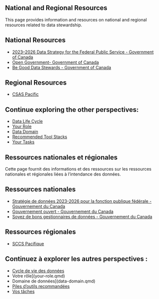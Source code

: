 

::: {.content-visible when-profile="english"}

#  National and Regional Resources

This page provides information and resources on national and regional resources related to data stewardship.

## National Resources

- [2023–2026 Data Strategy for the Federal Public Service - Government of Canada](https://www.canada.ca/en/treasury-board-secretariat/corporate/reports/2023-2026-data-strategy.html)
- [Open Government​- Government of Canada](https://open.canada.ca/en) 
- [Be Good Data Stewards - Government of Canada](https://www.canada.ca/en/government/system/digital-government/government-canada-digital-standards/be-good-data-stewards.html)


## Regional Resources 

- [CSAS Pacific](https://www.dfo-mpo.gc.ca/csas-sccs/index-eng.htm)

## Continue exploring the other perspectives:

- [Data Life Cycle](data-life-cycle.qmd)
- [Your Role](your-role.qmd)
- [Data Domain](data-domain.qmd)
- [Recommended Tool Stacks](recommended-tools.qmd)
- [Your Tasks](your-tasks.qmd)

:::

::: {.content-visible when-profile="french"}

# Ressources nationales et régionales

Cette page fournit des informations et des ressources sur les ressources nationales et régionales liées à l'intendance des données.

## Ressources nationales

- [Stratégie de données 2023-2026 pour la fonction publique fédérale - Gouvernement du Canada](https://www.canada.ca/fr/secretariat-conseil-tresor/organisation/rapports/strategie-relative-aux-donnees-2023-2026.html)
- [Gouvernement ouvert - Gouvernement du Canada](https://ouvert.canada.ca/fr) 
- [Soyez de bons gestionnaires de données - Gouvernement du Canada](https://www.canada.ca/fr/gouvernement/systeme/gouvernement-numerique/normes-numeriques-gouvernement-canada/etre-bons-utilisateurs-donnees.html)


## Ressources régionales 

- [SCCS Pacifique](https://www.dfo-mpo.gc.ca/csas-sccs/index-fra.htm)

## Continuez à explorer les autres perspectives :

- [Cycle de vie des données](data-life-cycle.qmd)
- Votre rôle](your-role.qmd)
- Domaine de données](data-domain.qmd)
- [Piles d'outils recommandées](recommended-tools.qmd)
- [Vos tâches](your-tasks.qmd)

:::